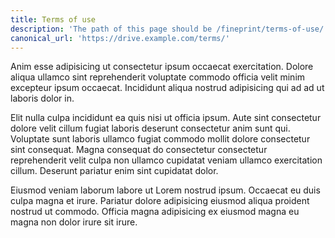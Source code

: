 ```yaml
---
title: Terms of use
description: 'The path of this page should be /fineprint/terms-of-use/.'
canonical_url: 'https://drive.example.com/terms/'
---
```


Anim esse adipisicing ut consectetur ipsum occaecat exercitation. Dolore aliqua
ullamco sint reprehenderit voluptate commodo officia velit minim excepteur ipsum
occaecat. Incididunt aliqua nostrud adipisicing qui ad ad ut laboris dolor in.

Elit nulla culpa incididunt ea quis nisi ut officia ipsum. Aute sint consectetur
dolore velit cillum fugiat laboris deserunt consectetur anim sunt qui. Voluptate
sunt laboris ullamco fugiat commodo mollit dolore consectetur sint consequat.
Magna consequat do consectetur consectetur reprehenderit velit culpa non ullamco
cupidatat veniam ullamco exercitation cillum. Deserunt pariatur enim sint
cupidatat dolor.

Eiusmod veniam laborum labore ut Lorem nostrud ipsum. Occaecat eu duis culpa
magna et irure. Pariatur dolore adipisicing eiusmod aliqua proident nostrud ut
commodo. Officia magna adipisicing ex eiusmod magna eu magna non dolor irure sit
irure.
